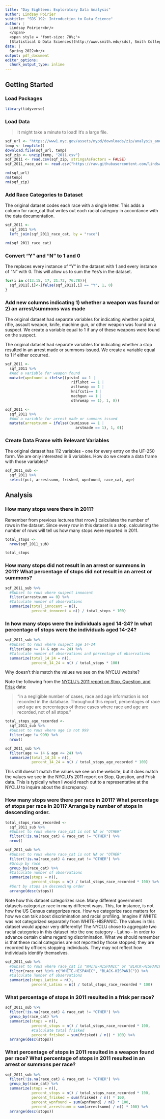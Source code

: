 ```yaml
---
title: "Day Eighteen: Exploratory Data Analysis"
author: Lindsay Poirier
subtitle: "SDS 192: Introduction to Data Science"
author: |
  Lindsay Poirier<br/>
  </span>
  <span style = 'font-size: 70%;'>
  [Statistical & Data Sciences](http://www.smith.edu/sds), Smith College<br/>
date: |
  Spring 2022<br/>
output: pdf_document
editor_options: 
  chunk_output_type: inline
---
```


## Getting Started

### Load Packages

```r
library(tidyverse)

```

### Load Data

> It might take a minute to load! It's a large file.

```r
sqf_url <- "https://www1.nyc.gov/assets/nypd/downloads/zip/analysis_and_planning/stop-question-frisk/sqf-2011-csv.zip"
temp <- tempfile()
download.file(sqf_url, temp)
sqf_zip <- unzip(temp, "2011.csv")
sqf_2011 <- read.csv(sqf_zip, stringsAsFactors = FALSE) 
sqf_2011_race_cat <- read.csv("https://raw.githubusercontent.com/lindsaypoirier/STS-101/master/Data/SQF/sqf_race_categories.csv", stringsAsFactors = FALSE) 

rm(sqf_url)
rm(temp)
rm(sqf_zip)
```

### Add Race Categories to Dataset

The original dataset codes each race with a single letter. This adds a column for race_cat that writes out each racial category in accordance with the data documentation.

```r
sqf_2011 <- 
  sqf_2011 %>% 
  left_join(sqf_2011_race_cat, by = "race")

rm(sqf_2011_race_cat)
```

### Convert "Y" and "N" to 1 and 0

The replaces every instance of "Y" in the dataset with 1 and every instance of "N" with 0. This will allow us to sum the Yes's in the dataset. 

```r
for(i in c(13:15, 17, 21:73, 76:78)){
  sqf_2011[,i]<-ifelse(sqf_2011[,i] == "Y", 1, 0)
}
```

### Add new columns indicating 1) whether a weapon was found or 2) an arrest/summons was made

The original dataset had separate variables for indicating whether a pistol, rifle, assault weapon, knife, machine gun, or other weapon was found on a suspect. We create a variable equal to 1 if any of these weapons were found on the suspect.

The original dataset had separate variables for indicating whether a stop resulted in an arrest made or summons issued. We create a variable equal to 1 if either occurred.

```r
sqf_2011 <- 
  sqf_2011 %>%
  #Add a variable for weapon found
  mutate(wpnfound = ifelse((pistol == 1 | 
                              riflshot == 1 |
                              asltweap == 1 |
                              knifcuti== 1 |
                              machgun == 1 |
                              othrweap == 1), 1, 0))

sqf_2011 <- 
  sqf_2011 %>%
  #Add a variable for arrest made or summons issued
  mutate(arrestsumm = ifelse((sumissue == 1 | 
                                arstmade == 1), 1, 0))
```

### Create Data Frame with Relevant Variables

The original dataset has 112 variables - one for every entry on the UF-250 form. We are only interested in 6 variables. How do we create a data frame with those variables?

```r
sqf_2011_sub <-
  sqf_2011 %>%
  select(pct, arrestsumm, frisked, wpnfound, race_cat, age)
```

## Analysis

### How many stops were there in 2011? 

Remember from previous lectures that nrow() calculates the number of rows in the dataset. Since every row in this dataset is a stop, calculating the number of rows will tell us how many stops were reported in 2011. 

```r
total_stops <-
  nrow(sqf_2011_sub)

total_stops
```

### How many stops did not result in an arrest or summons in 2011? What percentage of stops did not result in an arrest or summons?

```r
sqf_2011_sub %>%
  #Subset to rows where suspect innocent
  filter(arrestsumm == 0) %>% 
  #Calculate number of observations
  summarize(total_innocent = n(), 
            percent_innocent = n() / total_stops * 100)
``` 

### In how many stops were the individuals aged 14-24? In what percentage of stops were the individuals aged 14-24? 

```r
sqf_2011_sub %>%
  #Subset to rows where suspect age 14-24
  filter(age >= 14 & age <= 24) %>% 
  #Calculate number of observations and percentage of observations
  summarize(total_14_24 = n(), 
            percent_14_24 = n() / total_stops * 100)
```

Why doesn't this match the values we see on the NYCLU website?

Note the following from the [NYCLU's 2011 report on Stop, Question, and Frisk](https://www.nyclu.org/en/publications/report-nypd-stop-and-frisk-activity-2011-2012) data:

> "In a negligible number of cases, race and age information is not recorded in the database.  Throughout this report, percentages of race and age are percentages of those cases where race and age are recorded, not of all stops." 

```r
total_stops_age_recorded <-
  sqf_2011_sub %>%
  #Subset to rows where age is not 999
  filter(age != 999) %>% 
  nrow()

sqf_2011_sub %>%
  filter(age >= 14 & age <= 24) %>%
  summarize(total_14_24 = n(), 
            percent_14_24 = n() / total_stops_age_recorded * 100)
```

This still doesn't match the values we see on the website, but it does match the values we see in the NYCLU's 2011 report on Stop, Question, and Frisk data. This is typically when I would reach out to a representative at the NYCLU to inquire about the discrepancy.

### How many stops were there per race in 2011? What percentage of stops per race in 2011? Arrange by number of stops in descending order.

```r
total_stops_race_recorded <-
  sqf_2011_sub %>%
  #Subset to rows where race_cat is not NA or "OTHER"
  filter(!is.na(race_cat) & race_cat != "OTHER") %>% 
  nrow()

sqf_2011_sub %>%
  #Subset to rows where race_cat is not NA or "OTHER"
  filter(!is.na(race_cat) & race_cat != "OTHER") %>% 
  #Group by race
  group_by(race_cat) %>% 
  #Calculate number of observations
  summarize(stops = n(), 
            percent_stops = n() / total_stops_race_recorded * 100) %>%
  #Sort by stops in descending order
  arrange(desc(stops)) 
```

Note how this dataset categorizes race. Many different government datasets categorize race in many different ways. This, for instance, is not how the US Census categorizes race. How we categorize race matters for how we can talk about discrimination and racial profiling. Imagine if WHITE was not categorized separately from WHITE-HISPANIC. The values in this dataset would appear very differently! The NYCLU chose to aggregate two racial categories in this dataset into the one category - Latino - in order to advance certain claims regarding discrimination. What we should remember is that these racial categories are not reported by those stopped; they are recorded by officers stopping individuals. They may not reflect how individuals identify themselves. 

```r
sqf_2011_sub %>%
  #Subset to rows where race_cat is "WHITE-HISPANIC" or "BLACK-HISPANIC"
  filter(race_cat %in% c("WHITE-HISPANIC", "BLACK-HISPANIC")) %>% 
  #Calculate number of observations
  summarize(stops_Latinx = n(), 
            percent_Latinx = n() / total_stops_race_recorded * 100)
```

### What percentage of stops in 2011 resulted in a frisk per race?

```r
sqf_2011_sub %>%
  filter(!is.na(race_cat) & race_cat != "OTHER") %>%
  group_by(race_cat) %>%
  summarize(stops = n(),
            percent_stops = n() / total_stops_race_recorded * 100,
            #Calculate total frisked
            percent_frisked = sum(frisked) / n() * 100) %>% 
  arrange(desc(stops))
```

### What percentage of stops in 2011 resulted in a weapon found per race? What percentage of stops in 2011 resulted in an arrest or summons per race?

```r
sqf_2011_sub %>%
  filter(!is.na(race_cat) & race_cat != "OTHER") %>%
  group_by(race_cat) %>%
  summarize(stops = n(),
            percent_stops = n() / total_stops_race_recorded * 100,
            percent_frisked = sum(frisked) / n() * 100, 
            percent_wpnfound = sum(wpnfound) / n() * 100,
            percent_arrestsumm = sum(arrestsumm) / n() * 100) %>%
  arrange(desc(stops))
```